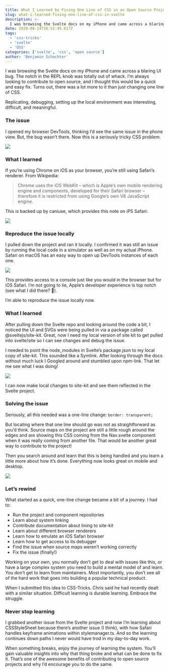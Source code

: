 ```yaml
---
title: What I Learned by Fixing One Line of CSS in an Open Source Project
slug: what-i-learned-fixing-one-line-of-css-in-svelte
description: >-
  I was browsing the Svelte docs on my iPhone and came across a blaring UI bug. The notch in the REPL knob was totally out of whack.
date: 2020-08-14T16:52:45.617Z
tags:
  - 'css-tricks'
  - 'svelte'
  - 'OSS'
categories: ['svelte', 'css', 'open source']
author: 'Benjamin Schachter'
---
```


I was browsing the Svelte docs on my iPhone and came across a blaring UI bug. The notch in the REPL knob was totally out of whack. I’m always looking to contribute to open source, and I thought this would be a quick and easy fix. Turns out, there was a lot more to it than just changing one line of CSS.

Replicating, debugging, setting up the local environment was interesting, difficult, and meaningful.

### The issue

I opened my browser DevTools, thinking I’d see the same issue in the phone view. But, the bug wasn’t there. Now this is a seriously tricky CSS problem.

<Image
  src="https://i0.wp.com/css-tricks.com/wp-content/uploads/2020/08/ihImcmuZ-e1596731348673.png?w=996&ssl=1"
  width={400}
  height={500}
/>

### What I learned

If you’re using Chrome on iOS as your browser, you’re still using Safari’s renderer. From Wikipedia:

> Chrome uses the iOS WebKit – which is Apple’s own mobile rendering engine and components, developed for their Safari browser – therefore it is restricted from using Google’s own V8 JavaScript engine.

This is backed up by caniuse, which provides this note on iPS Safari:

<Image
  src="https://i0.wp.com/css-tricks.com/wp-content/uploads/2020/08/WFsZdUZQ.png?w=1094&ssl=1"
  width={700}
  height={400}
/>

### Reproduce the issue locally

I pulled down the project and ran it locally. I confirmed it was still an issue by running the local code in a simulator as well as on my actual iPhone. Safari on macOS has an easy way to open up DevTools instances of each one.

<Image
  src="https://i0.wp.com/css-tricks.com/wp-content/uploads/2020/08/tZdY1TcQ.png?w=1720&ssl=1"
  width={900}
  height={400}
/>

This provides access to a console just like you would in the browser but for iOS Safari. I’m not going to lie, Apple’s developer experience is top notch (see what I did there? 😬).

I’m able to reproduce the issue locally now.

### What I learned

After pulling down the Svelte repo and looking around the code a bit, I noticed the UI and SVGs were being pulled in via a package called @sveltejs/site-kit. Great, now I need my local version of site kit to get pulled into svelte/site so I can see changes and debug the issue.

I needed to point the node_modules in Svelte’s package.json to my local copy of site-kit. This sounded like a Symlink. After looking through the docs without much luck I Googled around and stumbled upon npm-link. That let me see what I was doing!

<Image
  src="https://i0.wp.com/css-tricks.com/wp-content/uploads/2020/08/Qfn4njbt-e1596731109819.png?w=1136&ssl=1"
  width={500}
  height={700}
/>

I can now make local changes to site-kit and see them reflected in the Svelte project.

### Solving the issue

Seriously, all this needed was a one-line change:
`border: transparent;`

But locating where that one line should go was not as straightforward as you’d think. Source maps on the project are still a little rough around the edges and are showing this CSS coming from the Nav.svelte component when it was really coming from another file. That would be another great way to contribute to the project!

Then you search around and learn that this is being handled and you learn a little more about how it’s done. Everything now looks great on mobile and desktop.

<Image
  src="https://i0.wp.com/css-tricks.com/wp-content/uploads/2020/08/30PkHlpP.gif?resize=802%2C478&ssl=1"
  width={600}
  height={500}
/>

### Let’s rewind

What started as a quick, one-line change became a bit of a journey. I had to:

- Run the project and component repositories
- Learn about system linking
- Contribute documentation about lining to site-kit
- Learn about different browser renderers
- Learn how to emulate an iOS Safari browser
- Learn how to get access to its debugger
- Find the issue when source maps weren’t working correctly
- Fix the issue (finally!)

Working on your own, you normally don’t get to deal with issues like this, or have a large complex system you need to build a mental model of and learn. You don’t get to learn from maintainers. Most importantly, you don’t see all of the hard work that goes into building a popular technical product.

When I submitted this idea to CSS-Tricks. Chris said he had recently dealt with a similar situation. Difficult learning is durable learning. Embrace the struggle.

### Never stop learning

I grabbed another issue from the Svelte project and now I’m learning about CSSStyleSheet because there’s another issue (I think), with how Safari handles keyframe animations within stylemanager.ts. And so the learning continues down paths I never would have trod in my day-to-day work.

When something breaks, enjoy the journey of learning the system. You’ll gain valuable insights into why that thing broke and what can be done to fix it. That’s one of the awesome benefits of contributing to open source projects and why I’d encourage you to do the same.
